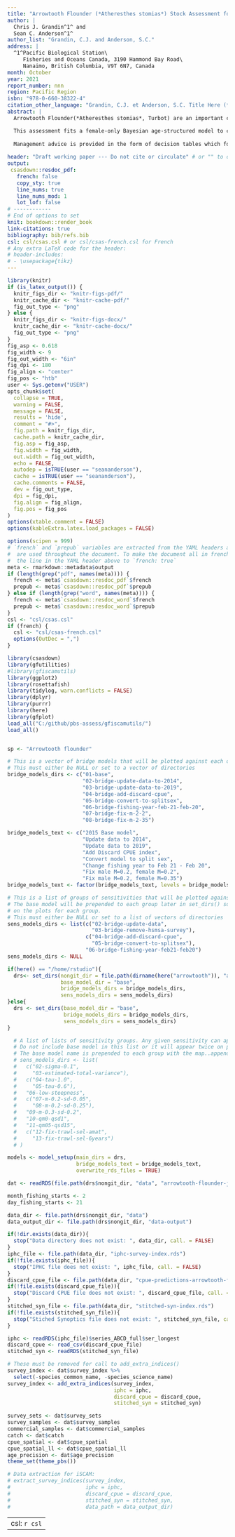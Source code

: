 ```yaml
---
title: "Arrowtooth Flounder (*Atheresthes stomias*) Stock Assessment for the West Coast of British Columbia in 2021"
author: |
  Chris J. Grandin^1^ and
  Sean C. Anderson^1^
author_list: "Grandin, C.J. and Anderson, S.C."
address: |
  ^1^Pacific Biological Station\
     Fisheries and Oceans Canada, 3190 Hammond Bay Road\
     Nanaimo, British Columbia, V9T 6N7, Canada
month: October
year: 2021
report_number: nnn
region: Pacific Region
isbn: "978-0-660-38322-4"
citation_other_language: "Grandin, C.J. et Anderson, S.C. Title Here (*Latin Species Name*). DFO Secr. can. de consult. sci. du MPO. Doc. de rech 2019/nnn. iv + 13 p."
abstract: |
  Arrowtooth Flounder(*Atheresthes stomias*, Turbot) are an important component of the bottom trawl fishery in British Columbia. They are managed as a coastwide stock, with a TAC of 4,000 t and catch of 10,679 t in 2014. Prior to the introduction of freezer trawlers in the mid-2000s, most of the historical catch of Arrowtooth Flounder is understood to have been discarded at sea. This was largely due to proteolysis, which occurs in the muscle tissue of this species a short time after it is caught, making the flesh unpalatable. In the past decade, markets have been established for fillets that have been frozen at sea, and the freezer trawl fleet has taken an increasing proportion of the coastwide catch.

  This assessment fits a female-only Bayesian age-structured model to catch,survey and age-composition data from the years 1996-2019, for management areas 3CD (West Coast Vancouver Island), 5AB (Queen Charlotte Sound), 5CD (Hecate Strait), and 5E (West Coast Haida Gwaii). Catch data prior to the introduction of at-sea observers in 1996 were considered too unreliablefor inclusion in the assessment due to unknown quantities of discarding at sea.
  
  Management advice is provided in the form of decision tables which forecast the impacts of a range of 2020 catch levels on Arrowtooth Flounder stock status relative to these reference points. The Reference Case decision table suggests that a 2020 catch equal to any of the catch levels tested, ranging from 0 t to 30,000 t, would result in a 2021 biomass above all of the candidate biomass-based reference points tested, and 2020 harvest rate below the estimated UMSY. Large uncertainty in the assessment is, however emphasised. The magnitude of catch and discards prior to 1996 is a major source of uncertainty in this assessment that could provide critical information about the scale and productivity of this stock. Ageing of archived otoliths from the freezer trawl feet is a high priority recommendation.
  
header: "Draft working paper --- Do not cite or circulate" # or "" to omit
output:
 csasdown::resdoc_pdf:
   french: false
   copy_sty: true
   line_nums: true
   line_nums_mod: 1
   lot_lof: false
# ------------
# End of options to set
knit: bookdown::render_book
link-citations: true
bibliography: bib/refs.bib
csl: csl/csas.csl # or csl/csas-french.csl for French
# Any extra LaTeX code for the header:
# header-includes:
# - \usepackage{tikz}
---
```


```r
library(knitr)
if (is_latex_output()) {
  knitr_figs_dir <- "knitr-figs-pdf/"
  knitr_cache_dir <- "knitr-cache-pdf/"
  fig_out_type <- "png"
} else {
  knitr_figs_dir <- "knitr-figs-docx/"
  knitr_cache_dir <- "knitr-cache-docx/"
  fig_out_type <- "png"
}
fig_asp <- 0.618
fig_width <- 9
fig_out_width <- "6in"
fig_dpi <- 180
fig_align <- "center"
fig_pos <- "htb"
user <- Sys.getenv("USER")
opts_chunk$set(
  collapse = TRUE,
  warning = FALSE,
  message = FALSE,
  results = 'hide',
  comment = "#>",
  fig.path = knitr_figs_dir,
  cache.path = knitr_cache_dir,
  fig.asp = fig_asp,
  fig.width = fig_width,
  out.width = fig_out_width,
  echo = FALSE,
  autodep = isTRUE(user == "seananderson"),
  cache = isTRUE(user == "seananderson"),
  cache.comments = FALSE,
  dev = fig_out_type,
  dpi = fig_dpi,
  fig.align = fig_align,
  fig.pos = fig_pos
)
options(xtable.comment = FALSE)
options(kableExtra.latex.load_packages = FALSE)
```

```r
options(scipen = 999)
# `french` and `prepub` variables are extracted from the YAML headers above and
#  are used throughout the document. To make the document all in french, change
#  the line in the YAML header above to `french: true`
meta <- rmarkdown::metadata$output
if (length(grep("pdf", names(meta)))) {
  french <- meta$`csasdown::resdoc_pdf`$french
  prepub <- meta$`csasdown::resdoc_pdf`$prepub
} else if (length(grep("word", names(meta)))) {
  french <- meta$`csasdown::resdoc_word`$french
  prepub <- meta$`csasdown::resdoc_word`$prepub
}
csl <- "csl/csas.csl"
if (french) {
  csl <- "csl/csas-french.csl"
  options(OutDec = ",")
}

library(csasdown)
library(gfutilities)
#library(gfiscamutils)
library(ggplot2)
library(rosettafish)
library(tidylog, warn.conflicts = FALSE)
library(dplyr)
library(purrr)
library(here)
library(gfplot)
load_all("C:/github/pbs-assess/gfiscamutils/")
load_all()


sp <- "Arrowtooth flounder"

# This is a vector of bridge models that will be plotted against each other.
# This must either be NULL or set to a vector of directories
bridge_models_dirs <- c("01-base",
                        "02-bridge-update-data-to-2014",
                        "03-bridge-update-data-to-2019",
                        "04-bridge-add-discard-cpue",
                        "05-bridge-convert-to-splitsex",
                        "06-bridge-fishing-year-feb-21-feb-20",
                        "07-bridge-fix-m-2-2",
                        "08-bridge-fix-m-2-35")

bridge_models_text <- c("2015 Base model",
                        "Update data to 2014",
                        "Update data to 2019",
                        "Add Discard CPUE index",
                        "Convert model to split sex",
                        "Change fishing year to Feb 21 - Feb 20",
                        "Fix male M=0.2, female M=0.2",
                        "Fix male M=0.2, female M=0.35")
bridge_models_text <- factor(bridge_models_text, levels = bridge_models_text)

# This is a list of groups of sensitivities that will be plotted against each other.
# The base model will be prepended to each group later in set_dirs() so that it is first
# on the plots for each group.
# This must either be NULL or set to a list of vectors of directories
sens_models_dirs <- list(c("02-bridge-update-data",
                           "03-bridge-remove-hsmsa-survey"),
                         c("04-bridge-add-discard-cpue",
                           "05-bridge-convert-to-splitsex"),
                         "06-bridge-fishing-year-feb21-feb20")
sens_models_dirs <- NULL

if(here() == "/home/rstudio"){
  drs<- set_dirs(nongit_dir = file.path(dirname(here("arrowtooth")), "arrowtooth-nongit"),
                 base_model_dir = "base",
                 bridge_models_dirs = bridge_models_dirs,
                 sens_models_dirs = sens_models_dirs)
}else{
  drs <- set_dirs(base_model_dir = "base",
                  bridge_models_dirs = bridge_models_dirs,
                  sens_models_dirs = sens_models_dirs)
}

  # A list of lists of sensitivity groups. Any given sensitivity can appear in more than one group.
  # Do not include base model in this list or it will appear twice on plots
  # The base model name is prepended to each group with the map..append pipe at the end
  # sens_models_dirs <- list(
  #   c("02-sigma-0.1",
  #     "03-estimated-total-variance"),
  #   c("04-tau-1.0",
  #     "05-tau-0.6"),
  #   "06-low-steepness",
  #   c("07-m-0.2-sd-0.05",
  #     "08-m-0.2-sd-0.25"),
  #   "09-m-0.3-sd-0.2",
  #   "10-qm0-qsd1",
  #   "11-qm05-qsd15",
  #   c("12-fix-trawl-sel-amat",
  #     "13-fix-trawl-sel-6years")
  # )

models <- model_setup(main_dirs = drs,
                      bridge_models_text = bridge_models_text,
                      overwrite_rds_files = TRUE)

dat <- readRDS(file.path(drs$nongit_dir, "data", "arrowtooth-flounder-june11-2021.rds"))

month_fishing_starts <- 2
day_fishing_starts <- 21

data_dir <- file.path(drs$nongit_dir, "data")
data_output_dir <- file.path(drs$nongit_dir, "data-output")

if(!dir.exists(data_dir)){
  stop("Data directory does not exist: ", data_dir, call. = FALSE)
}
iphc_file <- file.path(data_dir, "iphc-survey-index.rds")
if(!file.exists(iphc_file)){
  stop("IPHC file does not exist: ", iphc_file, call. = FALSE)
}
discard_cpue_file <- file.path(data_dir, "cpue-predictions-arrowtooth-flounder-modern-3CD5ABCDE-Feb21-Feb20.csv")
if(!file.exists(discard_cpue_file)){
  stop("Discard CPUE file does not exist: ", discard_cpue_file, call. = FALSE)
}
stitched_syn_file <- file.path(data_dir, "stitched-syn-index.rds")
if(!file.exists(stitched_syn_file)){
  stop("Stiched Synoptics file does not exist: ", stitched_syn_file, call. = FALSE)
}

iphc <- readRDS(iphc_file)$series_ABCD_full$ser_longest
discard_cpue <- read_csv(discard_cpue_file)
stitched_syn <- readRDS(stitched_syn_file)

# These must be removed for call to add_extra_indices()
survey_index <- dat$survey_index %>% 
  select(-species_common_name, -species_science_name)
survey_index <- add_extra_indices(survey_index, 
                                  iphc = iphc,
                                  discard_cpue = discard_cpue,
                                  stitched_syn = stitched_syn)

survey_sets <- dat$survey_sets
survey_samples <- dat$survey_samples
commercial_samples <- dat$commercial_samples
catch <- dat$catch
cpue_spatial <- dat$cpue_spatial
cpue_spatial_ll <- dat$cpue_spatial_ll
age_precision <- dat$age_precision
theme_set(theme_pbs())

# Data extraction for iSCAM:
# extract_survey_indices(survey_index, 
#                        iphc = iphc,
#                        discard_cpue = discard_cpue,
#                        stitched_syn = stitched_syn,
#                        data_path = data_output_dir)


```

---
csl: `r csl`    
---
